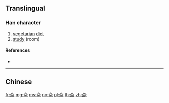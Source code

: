 {{also|齋}}
==Translingual==

===Han character===
{{Han char|rn=67|rad=文|as=06|sn=10|four=|canj=YKMBL|ids=⿱文而}}

# [[vegetarian]] [[diet]]
# [[study]] (room)

====References====
* {{Han ref|kx=0477.050|dkj=13460|dj=0835.020|hdz=32170.070|uh=658B|ud=25995}}

----

==Chinese==
{{zh-see|齋}}

[[fr:斋]]
[[mg:斋]]
[[ms:斋]]
[[no:斋]]
[[pl:斋]]
[[th:斋]]
[[zh:斋]]